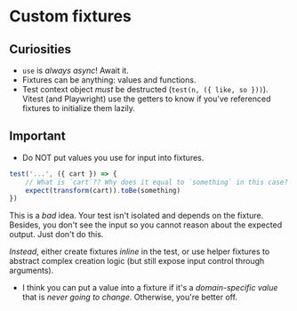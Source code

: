 # Custom fixtures

## Curiosities

- `use` is _always async_! Await it.
- Fixtures can be anything: values and functions.
- Test context object _must_ be destructed (`test(n, ({ like, so }))`). Vitest (and Playwright) use the getters to know if you've referenced fixtures to initialize them lazily.

## Important

- Do NOT put values you use for input into fixtures.

```ts
test('...', ({ cart }) => {
	// What is `cart`?? Why does it equal to `something` in this case? Idk.
	expect(transform(cart)).toBe(something)
})
```

This is a _bad_ idea. Your test isn't isolated and depends on the fixture. Besides, you don't see the input so you cannot reason about the expected output. Just don't do this.

_Instead_, either create fixtures _inline_ in the test, or use helper fixtures to abstract complex creation logic (but still expose input control through arguments).

- I think you can put a value into a fixture if it's a _domain-specific value_ that is _never going to change_. Otherwise, you're better off.
